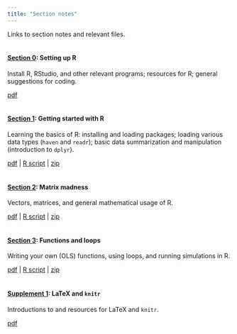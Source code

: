 ```yaml
---
title: "Section notes"
---
```


Links to section notes and relevant files.
<br><br>

#### [__Section 0__](section00.html): Setting up R

Install R, RStudio, and other relevant programs; resources for R; general suggestions for coding.

[pdf](Section00/section00.pdf)
<br><br>

#### [__Section 1__](section01.html): Getting started with R

Learning the basics of R: installing and loading packages; loading various data types (`haven` and `readr`); basic data summarization and manipulation (introduction to `dplyr`).

[pdf](Section01/section01.pdf) | [R script](Section01/section01.R) | [zip](Section01.zip)
<br><br>

#### [__Section 2__](section02.html): Matrix madness

Vectors, matrices, and general mathematical usage of R.

[pdf](Section02/section02.pdf) | [R script](Section02/section02.R) | [zip](Section02.zip)
<br><br>

#### [__Section 3__](section03.html): Functions and loops

Writing your own (OLS) functions, using loops, and running simulations in R.

[pdf](Section03/section03.pdf) | [R script](Section03/section03.R) | [zip](Section03.zip)
<br><br>

#### [__Supplement 1__](latexKnitr.html): LaTeX and `knitr`

Introductions to and resources for LaTeX and `knitr`.

[pdf](LatexKnitr/latexKnitr.pdf)
<br><br>
